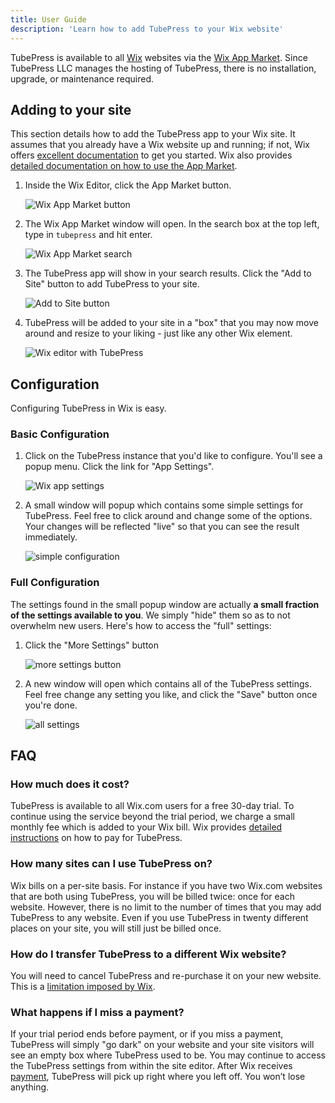 ```yaml
---
title: User Guide
description: 'Learn how to add TubePress to your Wix website'
---
```


TubePress is available to all [Wix](https://www.wix.com/) websites via the [Wix App Market](https://www.wix.com/app-market/tubepress/overview). Since TubePress LLC manages the hosting of TubePress, there is no installation, upgrade, or maintenance required.

## Adding to your site

This section details how to add the TubePress app to your Wix site. It assumes that you already have a Wix website up and running; if not, Wix offers [excellent documentation](https://support.wix.com/en/article/getting-started-with-wix) to get you started. Wix also provides [detailed documentation on how to use the App Market](https://www.wix.com/support/html5/wix-app-market/adding-apps-to-your-site/).

1. Inside the Wix Editor, click the App Market button. 

    ![Wix App Market button](img/add/app-market.png)

1. The Wix App Market window will open. In the search box at the top left, type in `tubepress` and hit enter. 

    ![Wix App Market search](img/add/tubepress-search.png)
   
1. The TubePress app will show in your search results. Click the "Add to Site" button to add TubePress to your site. 

    ![Add to Site button](img/add/add-to-site.png)
    
1. TubePress will be added to your site in a "box" that you may now move around and resize to your liking - just like any other Wix element. 

    ![Wix editor with TubePress](img/add/tubepress-box.png)
    
## Configuration

Configuring TubePress in Wix is easy.

### Basic Configuration

1. Click on the TubePress instance that you'd like to configure. You'll see a popup menu. Click the link for "App Settings".

    ![Wix app settings](img/configure/app-settings.png)

1. A small window will popup which contains some simple settings for TubePress. Feel free to click around and change some of the options. Your changes will be reflected "live" so that you can see the result immediately.

    ![simple configuration](img/configure/config-simple.png)
	
### Full Configuration

The settings found in the small popup window are actually **a small fraction of the settings available to you**. We simply "hide" them so as to not overwhelm new users. Here's how to access the "full" settings:

1. Click the "More Settings" button

    ![more settings button](img/configure/wix-more-settings-button.png)
    
1. A new window will open which contains all of the TubePress settings. Feel free change any setting you like, and click the "Save" button once you're done.

    ![all settings](img/configure/all-settings.png)

## FAQ

### How much does it cost?

TubePress is available to all Wix.com users for a free 30-day trial. To continue using the service beyond the trial period, we charge a small monthly fee which is added to your Wix bill. Wix provides [detailed instructions](https://www.wix.com/support/html5/article/upgrading-an-app-from-the-wix-app-market) on how to pay for TubePress.

### How many sites can I use TubePress on?

Wix bills on a per-site basis. For instance if you have two Wix.com websites that are both using TubePress, you will be billed twice: once for each website. However, there is no limit to the number of times that you may add TubePress to any website. Even if you use TubePress in twenty different places on your site, you will still just be billed once.

### How do I transfer TubePress to a different Wix website?

  You will need to cancel TubePress and re-purchase it on your new website. This is a [limitation imposed by Wix](https://www.wix.com/support/html5/article/transferring-an-upgraded-app-to-another-wix-site-or-account).

### What happens if I miss a payment?

If your trial period ends before payment, or if you miss a payment, TubePress will simply "go dark" on your website and your site visitors will see an empty box where TubePress used to be. You may continue to access the TubePress settings from within the site editor. After Wix receives [payment](https://www.wix.com/support/html5/article/upgrading-an-app-from-the-wix-app-market), TubePress will pick up right where you left off. You won’t lose anything.
